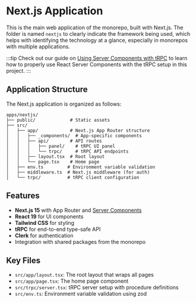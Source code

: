 # Next.js Application

This is the main web application of the monorepo, built with Next.js. The folder is named `nextjs` to clearly indicate the framework being used, which helps with identifying the technology at a glance, especially in monorepos with multiple applications.

:::tip
Check out our guide on [Using Server Components with tRPC](./server-components) to learn how to properly use React Server Components with the tRPC setup in this project.
:::

## Application Structure

The Next.js application is organized as follows:

```
apps/nextjs/
├── public/             # Static assets
├── src/
│   ├── app/            # Next.js App Router structure
│   │   ├── _components/  # App-specific components
│   │   ├── api/        # API routes
│   │   │   ├── panel/    # tRPC UI panel
│   │   │   └── trpc/     # tRPC API endpoints
│   │   ├── layout.tsx  # Root layout
│   │   └── page.tsx    # Home page
│   ├── env.ts         # Environment variable validation
│   ├── middleware.ts  # Next.js middleware (for auth)
│   └── trpc/          # tRPC client configuration
```

## Features

- **Next.js 15** with App Router and [Server Components](./server-components)
- **React 19** for UI components
- **Tailwind CSS** for styling
- **tRPC** for end-to-end type-safe API
- **Clerk** for authentication
- Integration with shared packages from the monorepo

## Key Files

- `src/app/layout.tsx`: The root layout that wraps all pages
- `src/app/page.tsx`: The home page component
- `src/trpc/server.tsx`: tRPC server setup with procedure definitions
- `src/env.ts`: Environment variable validation using zod


<DocCardList items={useCurrentSidebarCategory().items} />